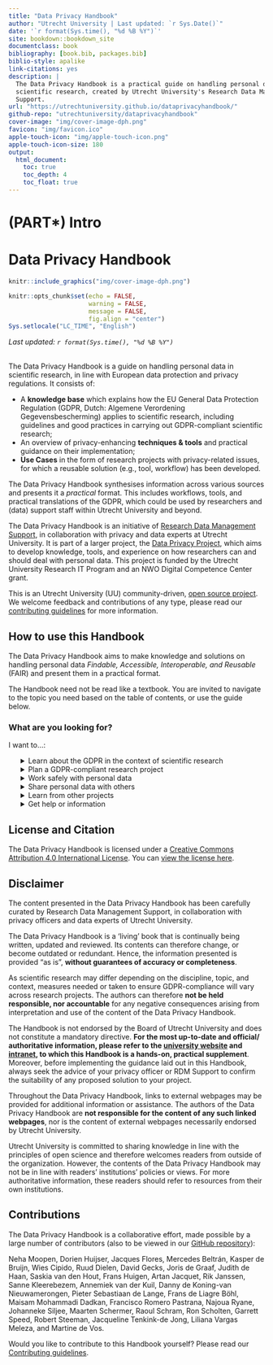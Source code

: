 --- 
title: "Data Privacy Handbook"
author: "Utrecht University | Last updated: `r Sys.Date()`"
date: '`r format(Sys.time(), "%d %B %Y")`'
site: bookdown::bookdown_site
documentclass: book
bibliography: [book.bib, packages.bib]
biblio-style: apalike
link-citations: yes
description: |
  The Data Privacy Handbook is a practical guide on handling personal data in
  scientific research, created by Utrecht University's Research Data Management 
  Support.
url: "https://utrechtuniversity.github.io/dataprivacyhandbook/"
github-repo: "utrechtuniversity/dataprivacyhandbook"
cover-image: "img/cover-image-dph.png"
favicon: "img/favicon.ico"
apple-touch-icon: "img/apple-touch-icon.png"
apple-touch-icon-size: 180
output:
  html_document:
    toc: true
    toc_depth: 4
    toc_float: true
---

# (PART\*) Intro {-} 

# Data Privacy Handbook {-}

```{r echo=FALSE}
knitr::include_graphics("img/cover-image-dph.png")
```

```{r setup, include=FALSE}
knitr::opts_chunk$set(echo = FALSE, 
                      warning = FALSE, 
                      message = FALSE,
                      fig.align = "center")
Sys.setlocale("LC_TIME", "English")
```
*Last updated: `r format(Sys.time(), "%d %B %Y")`*
<br><br>  

The Data Privacy Handbook is a guide on handling personal data in scientific 
research, in line with European data protection and privacy regulations. It 
consists of:

- A **knowledge base** which explains how the EU General Data Protection 
Regulation (GDPR, Dutch: Algemene Verordening Gegevensbescherming)  applies to 
scientific research, including guidelines and good practices in carrying out 
GDPR-compliant scientific research; 
- An overview of privacy-enhancing **techniques & tools** and practical guidance 
on their implementation;
- **Use Cases** in the form of research projects with privacy-related issues, 
for which a reusable solution (e.g., tool, workflow) has been developed. 

The Data Privacy Handbook synthesises information across various sources and 
presents it a *practical* format. This includes workflows, tools, and practical 
translations of the GDPR, which could be used by researchers and (data) support 
staff within Utrecht University and beyond.

The Data Privacy Handbook is an initiative of 
[Research Data Management Support](https://www.uu.nl/en/research/research-data-management){target="_blank"}, 
in collaboration with privacy and data experts at 
Utrecht University. It is part of a larger project, the
[Data Privacy Project](https://utrechtuniversity.github.io/dataprivacyproject){target="_blank"}, 
which aims to develop knowledge, tools, and experience 
on how researchers can and should deal with personal data. This project is 
funded by the Utrecht University Research IT Program and an NWO Digital 
Competence Center grant.

:::note
This is an Utrecht University (UU) community-driven, 
[open source project](https://github.com/UtrechtUniversity/dataprivacyhandbook){target="_blank"}.
We welcome feedback and contributions of any type, please read our 
[contributing guidelines](https://github.com/UtrechtUniversity/dataprivacyhandbook/blob/main/CONTRIBUTING.md){target="_blank"}
for more information.
:::

## How to use this Handbook

The Data Privacy Handbook aims to make knowledge and solutions on handling personal 
data *Findable, Accessible, Interoperable, and Reusable* (FAIR) and present them in 
a practical format.   

The Handbook need not be read like a textbook. You are invited to navigate to the 
topic you need based on the table of contents, or use the guide below.


### What are you looking for?

I want to...:

<ul style="list-style: none;">
    <li>
        <details>
            <summary>Learn about the GDPR in the context of scientific research</summary>
            <ul>
                <li><a href="#gdpr">Introduction to the GDPR</a></li>
                <li><a href="#glossary">Definitions</a></li>
            </ul>
        </details>
    </li>
    <li>
        <details>
            <summary>Plan a GDPR-compliant research project</summary>
            <ul>
                <li><a href="#privacy-by-design">Designing your research project</a></li>
                <li><a href="#legal-basis">Choosing a legal basis</a></li>
                <li><a href="#risk-assessment">Assessing the risks in your project</a>, 
                for example using a <a href="#privacy-scan">privacy scan</a>,
                                    <a href="#dpia">Data Protection Impact Assessment</a>, or
                                    <a href="#data-classification">Data classification</a></li>
                <li><a href="#privacy-notices">Informing participants</a></li>
                <li><a href="#informed-consent-forms">Obtaining consent</a></li>
                <li><a href="#data-sharing-collaboration">Collaborating on personal data</a></li>
                <li><a href="#agreements">Setting up agreements</a></li>
            </ul>
        </details>
    </li>
    <li>
        <details>
            <summary>Work safely with personal data</summary>
            <ul>
                <li><a href="#data-storage">Storing personal data</a></li>
                <li><a href="#tools-and-services">Using GDPR-compliant tools and services</a></li>
                <li><a href="#pseudonymisation-anonymisation">De-identifying personal data</a></li>
                <li><a href="#secure-computing">Securely computing personal data</a></li>
                <li><a href="#data-sharing-collaboration">Sharing personal data during research</a></li>
                <li>Using other approaches to protect personal data, such as 
                <a href="#encryption">encryption</a>, 
                <a href="#statistical-privacy">statistical privacy</a>,
                <a href="synthetic-data">synthetic data</a>, or
                <a href="data-donation">data donation</a></li>
            </ul>
        </details>
    </li>
    <li>
        <details>
            <summary>Share personal data with others</summary>
            <ul>
                <li><a href="#legal-basis">Sharing data legally</a></li>
                <li><a href="#data-sharing-collaboration">Sharing personal data during research</a></li>
                <li><a href="#pseudonymisation-anonymisation">De-identifying personal data</a></li>
                <li><a href="#secure-computing">Securely computing personal data</a></li>
                <li><a href="#tools-and-services">Using GDPR-compliant tools and services</a></li>
                <li><a href="#data-sharing-reuse">Sharing personal data for reuse</a></li>
                <li><a href="#agreements">Sharing personal data case by case</a></li>
            </ul>
        </details>
    </li>
    <li>
        <details>
            <summary>Learn from other projects</summary>
            <ul>
                <li><a href="#pet-survey">Minimising personal data in a survey</a></li>
                <li><a href="#youth-pseudonymisation">Pseudonymising different types of data</a></li>
                <li><a href="#open-science-questionnaire">Publishing metadata only</a></li>
                <li><a href="#reuse-education-data">Reusing education data for research purposes</a></li>
            </ul>
        </details>
    </li>
    <li>
        <details>
            <summary>Get help or information</summary>
            <ul>
                <li><a href="#seeking-help">Getting help at Utrecht University</a></li>
                <li><a href="#glossary">Definitions</a></li>
                <li><a href="#references">References</a></li>
            </ul>
        </details>
    </li>
</ul>


## License and Citation

The Data Privacy Handbook is licensed under a 
[Creative Commons Attribution 4.0 International License](https://creativecommons.org/licenses/by/4.0/){target="_blank"}. 
You can [view the license here](https://github.com/UtrechtUniversity/dataprivacyhandbook/blob/main/LICENSE.md){target="_blank}.


## Disclaimer

The content presented in the Data Privacy Handbook has been carefully curated by 
Research Data Management Support, in collaboration with privacy officers and 
data experts of Utrecht University.  

The Data Privacy Handbook is a ‘living’ book that is continually being written, 
updated and reviewed. Its contents can therefore change, or become outdated or 
redundant. Hence, the information presented is provided “as is”, **without 
guarantees of accuracy or completeness**.

As scientific research may differ depending on the discipline, topic, and 
context, measures needed or taken to ensure GDPR-compliance will vary across 
research projects. The authors can therefore **not be held responsible, nor 
accountable** for any negative consequences arising from interpretation and use 
of the content of the Data Privacy Handbook.

The Handbook is not endorsed by the Board of Utrecht University and does not 
constitute a mandatory directive. **For the most up-to-date and official/
authoritative information, please refer to the 
[university website](https://www.uu.nl/en/research/research-data-management){target="_blank"}
and [intranet](https://intranet.uu.nl/en/knowledge-base/privacy-at-uu){target="_blank"}, 
to which this Handbook is a hands-on, practical supplement**. Moreover, before 
implementing the guidance laid out in this Handbook, always seek the advice of 
your privacy officer or RDM Support to confirm the suitability of any proposed 
solution to your project.  

Throughout the Data Privacy Handbook, links to external webpages may be provided 
for additional information or assistance. The authors of the Data Privacy 
Handbook are **not responsible for the content of any such linked webpages**, nor 
is the content of external webpages necessarily endorsed by Utrecht University.  

Utrecht University is committed to sharing knowledge in line with the principles 
of open science and therefore welcomes readers from outside of the organization. 
However, the contents of the Data Privacy Handbook may not be in line with readers’ 
institutions’ policies or views. For more authoritative information, these 
readers should refer to resources from their own institutions.


## Contributions

The Data Privacy Handbook is a collaborative effort, made possible by a large 
number of contributors (also to be viewed in our 
[GitHub repository](https://github.com/UtrechtUniversity/dataprivacyhandbook){target="_blank"}):

Neha  Moopen, Dorien Huijser, Jacques Flores, Mercedes Beltrán, Kasper de Bruijn, 
Wies Cipido, Ruud Dielen, David Gecks, Joris de Graaf, Judith de Haan, 
Saskia van den Hout, Frans Huigen, Artan Jacquet, Rik Janssen, Sanne Kleerebezem, 
Annemiek van der Kuil, Danny de Koning-van Nieuwamerongen, 
Pieter Sebastiaan de Lange, Frans de Liagre Böhl, Maisam Mohammadi Dadkan, 
Francisco Romero Pastrana, Najoua Ryane, Johanneke Siljee, Maarten Schermer, Raoul Schram,
Ron Scholten, Garrett Speed, Robert Steeman, Jacqueline Tenkink-de Jong, 
Liliana Vargas Meleza, and Martine de Vos.

Would you like to contribute to this Handbook yourself? Please read our 
[Contributing  guidelines](https://github.com/UtrechtUniversity/dataprivacyhandbook/blob/main/CONTRIBUTING.md){target="_blank"}.
